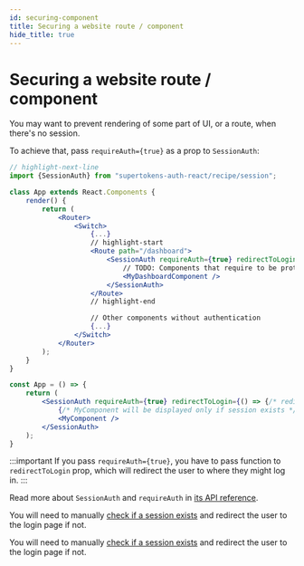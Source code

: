 ```yaml
---
id: securing-component
title: Securing a website route / component
hide_title: true
---
```



# Securing a website route / component
You may want to prevent rendering of some part of UI, or a route, when
there's no session.

<FrontendSDKTabs>
<TabItem value="reactjs">

To achieve that, pass `requireAuth={true}` as a prop to `SessionAuth`:

<Question
    question="Do you use react-router-dom?">
<Answer title="Yes">

```jsx 
// highlight-next-line 
import {SessionAuth} from "supertokens-auth-react/recipe/session";

class App extends React.Components {
    render() {
        return (
            <Router>
                <Switch>
                    {...}
                    // highlight-start
                    <Route path="/dashboard">
                        <SessionAuth requireAuth={true} redirectToLogin={() => {/* redirect */}}>
                            // TODO: Components that require to be protected by authentication
                            <MyDashboardComponent />
                        </SessionAuth>
                    </Route>
                    // highlight-end

                    // Other components without authentication
                    {...}
                </Switch>
            </Router>
        );
    }
}
```

</Answer>
<Answer title="No">

```jsx
const App = () => {
    return (
        <SessionAuth requireAuth={true} redirectToLogin={() => {/* redirect */}}>
            {/* MyComponent will be displayed only if session exists */}
            <MyComponent />
        </SessionAuth>
    );
}
```

</Answer>
</Question>

:::important
If you pass `requireAuth={true}`, you have to pass function to `redirectToLogin` prop,
which will redirect the user to where they might log in.
:::

Read more about `SessionAuth` and `requireAuth` in [its API reference](/docs/auth-react/session/session-auth).


</TabItem>
<TabItem value="vanillajs">

You will need to manually [check if a session exists](./checking-session-front-end) and redirect the user to the login page if not.

</TabItem>
<TabItem value="react-native">

You will need to manually [check if a session exists](./checking-session-front-end) and redirect the user to the login page if not.

</TabItem>
</FrontendSDKTabs>